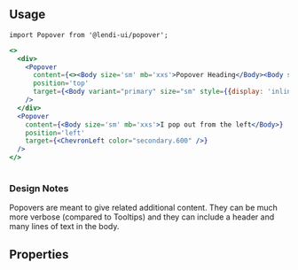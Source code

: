 
## Usage

```
import Popover from '@lendi-ui/popover';
```

```jsx
<>
  <div>
    <Popover
      content={<><Body size='sm' mb='xxs'>Popover Heading</Body><Body size='xs'>This is LUI popover on content body. You can put extra infomation in here.</Body></>}
      position='top'
      target={<Body variant="primary" size="sm" style={{display: 'inline'}}><QuestionOutline color="shade.1000" /> You can trigger a popover on any React Component</Body>}
    />
  </div>
  <Popover
    content={<Body size='sm' mb='xxs'>I pop out from the left</Body>}
    position='left'
    target={<ChevronLeft color="secondary.600" />}
  />
</>
             
```
### Design Notes
Popovers are meant to give related additional content. They can be much more verbose (compared to Tooltips) and they can include a header and many lines of text in the body.

## Properties

<PropTable>
  <PropTable.Entry name="content" type="React.ReactNode" description="Popover content"/>
  <PropTable.Entry name="className" defaultValue=""type="string" description="Custom class name"/>
  <PropTable.Entry name="position" type="{'top' | 'bottom' | 'left' | 'right'}" defaultValue="top" description="Popover content display position comparing with target component"/>
  <PropTable.Entry name="target" type="React.ReactNode" description="Target component that trigger Popover by clicking it"/>
</PropTable>
